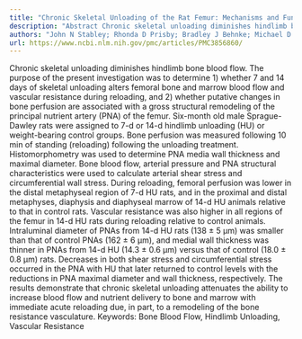 ```yaml
---
title: "Chronic Skeletal Unloading of the Rat Femur: Mechanisms and Functional Consequences of Vascular Remodeling"
description: "Abstract Chronic skeletal unloading diminishes hindlimb bone blood flow. The purpose of the present investigation was to determine 1) whether 7 and 14 days of skeletal unloading alters femoral bone an..."
authors: "John N Stabley; Rhonda D Prisby; Bradley J Behnke; Michael D Delp"
url: https://www.ncbi.nlm.nih.gov/pmc/articles/PMC3856860/
---
```


Chronic skeletal unloading diminishes hindlimb bone blood flow. The purpose of the present investigation was to determine 1) whether 7 and 14 days of skeletal unloading alters femoral bone and marrow blood flow and vascular resistance during reloading, and 2) whether putative changes in bone perfusion are associated with a gross structural remodeling of the principal nutrient artery (PNA) of the femur. Six-month old male Sprague-Dawley rats were assigned to 7-d or 14-d hindlimb unloading (HU) or weight-bearing control groups. Bone perfusion was measured following 10 min of standing (reloading) following the unloading treatment. Histomorphometry was used to determine PNA media wall thickness and maximal diameter. Bone blood flow, arterial pressure and PNA structural characteristics were used to calculate arterial shear stress and circumferential wall stress. During reloading, femoral perfusion was lower in the distal metaphyseal region of 7-d HU rats, and in the proximal and distal metaphyses, diaphysis and diaphyseal marrow of 14-d HU animals relative to that in control rats. Vascular resistance was also higher in all regions of the femur in 14-d HU rats during reloading relative to control animals. Intraluminal diameter of PNAs from 14-d HU rats (138 ± 5 μm) was smaller than that of control PNAs (162 ± 6 μm), and medial wall thickness was thinner in PNAs from 14-d HU (14.3 ± 0.6 μm) versus that of control (18.0 ± 0.8 μm) rats. Decreases in both shear stress and circumferential stress occurred in the PNA with HU that later returned to control levels with the reductions in PNA maximal diameter and wall thickness, respectively. The results demonstrate that chronic skeletal unloading attenuates the ability to increase blood flow and nutrient delivery to bone and marrow with immediate acute reloading due, in part, to a remodeling of the bone resistance vasculature. Keywords: Bone Blood Flow, Hindlimb Unloading, Vascular Resistance
